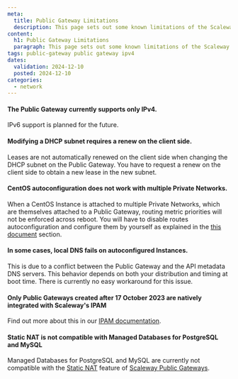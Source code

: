 ```yaml
---
meta:
  title: Public Gateway Limitations
  description: This page sets out some known limitations of the Scaleway Public Gateway
content:
  h1: Public Gateway Limitations
  paragraph: This page sets out some known limitations of the Scaleway Public Gateway
tags: public-gateway public gateway ipv4
dates:
  validation: 2024-12-10
  posted: 2024-12-10
categories:
  - network
---
```


#### The Public Gateway currently supports only IPv4.

IPv6 support is planned for the future.

#### Modifying a DHCP subnet requires a renew on the client side.

Leases are not automatically renewed on the client side when changing the DHCP subnet on the Public Gateway. You have to request a renew on the client side to obtain a new lease in the new subnet.

#### CentOS autoconfiguration does not work with multiple Private Networks.

When a CentOS Instance is attached to multiple Private Networks, which are themselves attached to a Public Gateway, routing metric priorities will not be enforced across reboot. You will have to disable routes autoconfiguration and configure them by yourself as explained in the [this document](/vpc/troubleshooting/autoconfig-not-working/) section.

#### In some cases, local DNS fails on autoconfigured Instances.

This is due to a conflict between the Public Gateway and the API metadata DNS servers. This behavior depends on both your distribution and timing at boot time. There is currently no easy workaround for this issue.

#### Only Public Gateways created after 17 October 2023 are natively integrated with Scaleway's IPAM

Find out more about this in our [IPAM documentation](/public-gateways/concepts/#ipam).

#### Static NAT is not compatible with Managed Databases for PostgreSQL and MySQL

Managed Databases for PostgreSQL and MySQL are currently not compatible with the [Static NAT](/public-gateways/concepts/#nat) feature of [Scaleway Public Gateways](/public-gateways/concepts/#public-gateway).